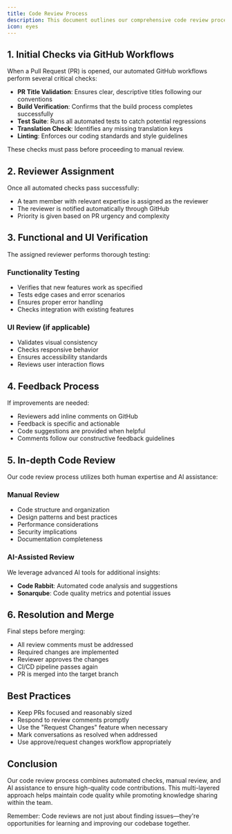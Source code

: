 ```yaml
---
title: Code Review Process
description: This document outlines our comprehensive code review process at Formbricks. We maintain high quality, consistency, and best practices within our codebase through this structured approach.
icon: eyes
---
```




## 1. Initial Checks via GitHub Workflows

When a Pull Request (PR) is opened, our automated GitHub workflows perform several critical checks:

- **PR Title Validation**: Ensures clear, descriptive titles following our conventions
- **Build Verification**: Confirms that the build process completes successfully
- **Test Suite**: Runs all automated tests to catch potential regressions
- **Translation Check**: Identifies any missing translation keys
- **Linting**: Enforces our coding standards and style guidelines

These checks must pass before proceeding to manual review.

## 2. Reviewer Assignment

Once all automated checks pass successfully:

- A team member with relevant expertise is assigned as the reviewer
- The reviewer is notified automatically through GitHub
- Priority is given based on PR urgency and complexity

## 3. Functional and UI Verification

The assigned reviewer performs thorough testing:

### Functionality Testing

- Verifies that new features work as specified
- Tests edge cases and error scenarios
- Ensures proper error handling
- Checks integration with existing features

### UI Review (if applicable)

- Validates visual consistency
- Checks responsive behavior
- Ensures accessibility standards
- Reviews user interaction flows

## 4. Feedback Process

If improvements are needed:

- Reviewers add inline comments on GitHub
- Feedback is specific and actionable
- Code suggestions are provided when helpful
- Comments follow our constructive feedback guidelines

## 5. In-depth Code Review

Our code review process utilizes both human expertise and AI assistance:

### Manual Review

- Code structure and organization
- Design patterns and best practices
- Performance considerations
- Security implications
- Documentation completeness

### AI-Assisted Review

We leverage advanced AI tools for additional insights:

- **Code Rabbit**: Automated code analysis and suggestions
- **Sonarqube**: Code quality metrics and potential issues

## 6. Resolution and Merge

Final steps before merging:

- All review comments must be addressed
- Required changes are implemented
- Reviewer approves the changes
- CI/CD pipeline passes again
- PR is merged into the target branch

## Best Practices

- Keep PRs focused and reasonably sized
- Respond to review comments promptly
- Use the "Request Changes" feature when necessary
- Mark conversations as resolved when addressed
- Use approve/request changes workflow appropriately

## Conclusion

Our code review process combines automated checks, manual review, and AI assistance to ensure high-quality code contributions. This multi-layered approach helps maintain code quality while promoting knowledge sharing within the team.

Remember: Code reviews are not just about finding issues—they're opportunities for learning and improving our codebase together.
